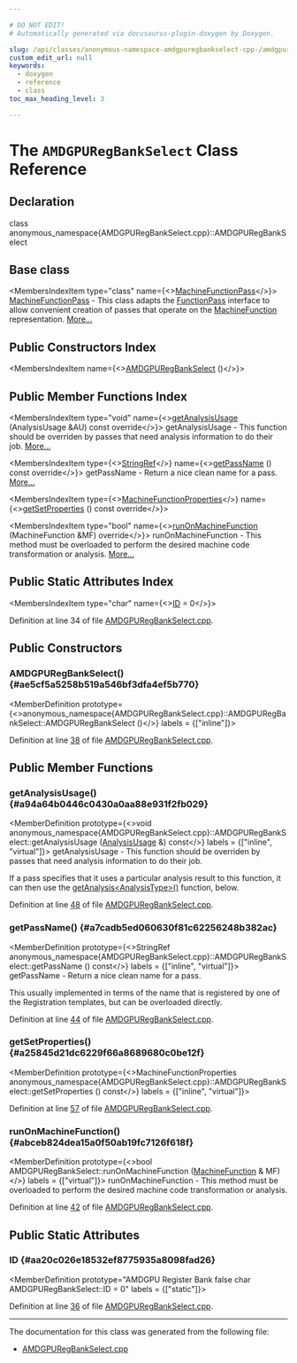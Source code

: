 ```yaml
---

# DO NOT EDIT!
# Automatically generated via docusaurus-plugin-doxygen by Doxygen.

slug: /api/classes/anonymous-namespace-amdgpuregbankselect-cpp-/amdgpuregbankselect
custom_edit_url: null
keywords:
  - doxygen
  - reference
  - class
toc_max_heading_level: 3

---
```





# The `AMDGPURegBankSelect` Class Reference

<DoxygenPage pluginConfig={pluginConfig}>



## Declaration

<CodeBlock>class anonymous_namespace{AMDGPURegBankSelect.cpp}::AMDGPURegBankSelect</CodeBlock>

## Base class

<MembersIndex>

<MembersIndexItem
  type="class"
  name={<><a href="/docs/api/classes/llvm/machinefunctionpass">MachineFunctionPass</a></>}>
<a href="/docs/api/classes/llvm/machinefunctionpass">MachineFunctionPass</a> - This class adapts the <a href="/docs/api/classes/llvm/functionpass">FunctionPass</a> interface to allow convenient creation of passes that operate on the <a href="/docs/api/classes/llvm/machinefunction">MachineFunction</a> representation. <a href="/docs/api/classes/llvm/machinefunctionpass/#details">More...</a>
</MembersIndexItem>

</MembersIndex>

## Public Constructors Index

<MembersIndex>

<MembersIndexItem
  name={<><a href="#ae5cf5a5258b519a546bf3dfa4ef5b770">AMDGPURegBankSelect</a> ()</>}>
</MembersIndexItem>

</MembersIndex>

## Public Member Functions Index

<MembersIndex>

<MembersIndexItem
  type="void"
  name={<><a href="#a94a64b0446c0430a0aa88e931f2fb029">getAnalysisUsage</a> (AnalysisUsage &amp;AU) const override</>}>
getAnalysisUsage - This function should be overriden by passes that need analysis information to do their job. <a href="#a94a64b0446c0430a0aa88e931f2fb029">More...</a>
</MembersIndexItem>

<MembersIndexItem
  type={<><a href="/docs/api/classes/llvm/stringref">StringRef</a></>}
  name={<><a href="#a7cadb5ed060630f81c62256248b382ac">getPassName</a> () const override</>}>
getPassName - Return a nice clean name for a pass. <a href="#a7cadb5ed060630f81c62256248b382ac">More...</a>
</MembersIndexItem>

<MembersIndexItem
  type={<><a href="/docs/api/classes/llvm/machinefunctionproperties">MachineFunctionProperties</a></>}
  name={<><a href="#a25845d21dc6229f66a8689680c0be12f">getSetProperties</a> () const override</>}>
</MembersIndexItem>

<MembersIndexItem
  type="bool"
  name={<><a href="#abceb824dea15a0f50ab19fc7126f618f">runOnMachineFunction</a> (MachineFunction &amp;MF) override</>}>
runOnMachineFunction - This method must be overloaded to perform the desired machine code transformation or analysis. <a href="#abceb824dea15a0f50ab19fc7126f618f">More...</a>
</MembersIndexItem>

</MembersIndex>

## Public Static Attributes Index

<MembersIndex>

<MembersIndexItem
  type="char"
  name={<><a href="#aa20c026e18532ef8775935a8098fad26">ID</a> = 0</>}>
</MembersIndexItem>

</MembersIndex>


Definition at line 34 of file <a href="/docs/api/files/lib/lib/target/lib/target/amdgpu/amdgpuregbankselect-cpp">AMDGPURegBankSelect.cpp</a>.

<SectionDefinition>

## Public Constructors

### AMDGPURegBankSelect() {#ae5cf5a5258b519a546bf3dfa4ef5b770}

<MemberDefinition
  prototype={<>anonymous&#95;namespace&#123;AMDGPURegBankSelect.cpp&#125;::AMDGPURegBankSelect::AMDGPURegBankSelect ()</>}
  labels = {["inline"]}>

Definition at line <a href="/docs/api/files/lib/lib/target/lib/target/amdgpu/amdgpuregbankselect-cpp/#l00038">38</a> of file <a href="/docs/api/files/lib/lib/target/lib/target/amdgpu/amdgpuregbankselect-cpp">AMDGPURegBankSelect.cpp</a>.
</MemberDefinition>

</SectionDefinition>

<SectionDefinition>

## Public Member Functions

### getAnalysisUsage() {#a94a64b0446c0430a0aa88e931f2fb029}

<MemberDefinition
  prototype={<>void anonymous&#95;namespace&#123;AMDGPURegBankSelect.cpp&#125;::AMDGPURegBankSelect::getAnalysisUsage (<a href="/docs/api/classes/llvm/analysisusage">AnalysisUsage</a> &amp;) const</>}
  labels = {["inline", "virtual"]}>
getAnalysisUsage - This function should be overriden by passes that need analysis information to do their job.

If a pass specifies that it uses a particular analysis result to this function, it can then use the <a href="/docs/api/classes/llvm/pass/#a4863e5e463fb79955269fbf7fbf52b80">getAnalysis&lt;AnalysisType&gt;()</a> function, below.

Definition at line <a href="/docs/api/files/lib/lib/target/lib/target/amdgpu/amdgpuregbankselect-cpp/#l00048">48</a> of file <a href="/docs/api/files/lib/lib/target/lib/target/amdgpu/amdgpuregbankselect-cpp">AMDGPURegBankSelect.cpp</a>.
</MemberDefinition>

### getPassName() {#a7cadb5ed060630f81c62256248b382ac}

<MemberDefinition
  prototype={<>StringRef anonymous&#95;namespace&#123;AMDGPURegBankSelect.cpp&#125;::AMDGPURegBankSelect::getPassName () const</>}
  labels = {["inline", "virtual"]}>
getPassName - Return a nice clean name for a pass.

This usually implemented in terms of the name that is registered by one of the Registration templates, but can be overloaded directly.

Definition at line <a href="/docs/api/files/lib/lib/target/lib/target/amdgpu/amdgpuregbankselect-cpp/#l00044">44</a> of file <a href="/docs/api/files/lib/lib/target/lib/target/amdgpu/amdgpuregbankselect-cpp">AMDGPURegBankSelect.cpp</a>.
</MemberDefinition>

### getSetProperties() {#a25845d21dc6229f66a8689680c0be12f}

<MemberDefinition
  prototype={<>MachineFunctionProperties anonymous&#95;namespace&#123;AMDGPURegBankSelect.cpp&#125;::AMDGPURegBankSelect::getSetProperties () const</>}
  labels = {["inline", "virtual"]}>

Definition at line <a href="/docs/api/files/lib/lib/target/lib/target/amdgpu/amdgpuregbankselect-cpp/#l00057">57</a> of file <a href="/docs/api/files/lib/lib/target/lib/target/amdgpu/amdgpuregbankselect-cpp">AMDGPURegBankSelect.cpp</a>.
</MemberDefinition>

### runOnMachineFunction() {#abceb824dea15a0f50ab19fc7126f618f}

<MemberDefinition
  prototype={<>bool AMDGPURegBankSelect::runOnMachineFunction (<a href="/docs/api/classes/llvm/machinefunction">MachineFunction</a> &amp; MF)</>}
  labels = {["virtual"]}>
runOnMachineFunction - This method must be overloaded to perform the desired machine code transformation or analysis.

Definition at line <a href="/docs/api/files/lib/lib/target/lib/target/amdgpu/amdgpuregbankselect-cpp/#l00042">42</a> of file <a href="/docs/api/files/lib/lib/target/lib/target/amdgpu/amdgpuregbankselect-cpp">AMDGPURegBankSelect.cpp</a>.
</MemberDefinition>

</SectionDefinition>

<SectionDefinition>

## Public Static Attributes

### ID {#aa20c026e18532ef8775935a8098fad26}

<MemberDefinition
  prototype="AMDGPU Register Bank false char AMDGPURegBankSelect::ID = 0"
  labels = {["static"]}>

Definition at line <a href="/docs/api/files/lib/lib/target/lib/target/amdgpu/amdgpuregbankselect-cpp/#l00036">36</a> of file <a href="/docs/api/files/lib/lib/target/lib/target/amdgpu/amdgpuregbankselect-cpp">AMDGPURegBankSelect.cpp</a>.
</MemberDefinition>

</SectionDefinition>

<hr/>

The documentation for this class was generated from the following file:

<ul>
<li><a href="/docs/api/files/lib/lib/target/lib/target/amdgpu/amdgpuregbankselect-cpp">AMDGPURegBankSelect.cpp</a></li>
</ul>

</DoxygenPage>
